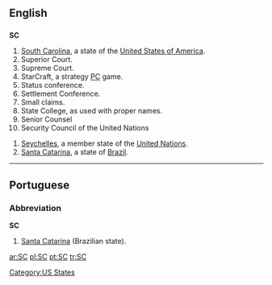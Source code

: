 {{see|sc.}}
==English==

==={{abbreviation}}===
'''SC'''

# [[South Carolina]], a state of the [[United States of America]].
# Superior Court.
# Supreme Court.
# StarCraft, a strategy [[PC]] game.
# Status conference.
# Settlement Conference.
# Small claims.
# State College, as used with proper names.
# Senior Counsel
# Security Council of the United Nations
[[Category:US States]]
#[[Seychelles]], a member state of the [[United Nations]].
#[[Santa Catarina]], a state of [[Brazil]].
----

==Portuguese==

===Abbreviation===
'''SC'''

# [[Santa Catarina]] (Brazilian state).

[[ar:SC]]
[[pl:SC]]
[[pt:SC]]
[[tr:SC]]